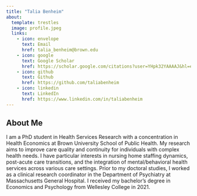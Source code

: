 ```yaml
---
title: "Talia Benheim"
about:
  template: trestles
  image: profile.jpeg
  links:
    - icon: envelope
      text: Email
      href: talia_benheim@brown.edu
    - icon: google
      text: Google Scholar
      href: https://scholar.google.com/citations?user=YHpk32YAAAAJ&hl=en&oi=ao
    - icon: github
      text: Github
      href: https://github.com/taliabenheim
    - icon: linkedin
      text: LinkedIn
      href: https://www.linkedin.com/in/taliabenheim
---
```


## About Me

I am a PhD student in Health Services Research with a concentration in Health Economics at Brown University School of Public Health. My research aims to improve care quality and continuity for individuals with complex health needs. I have particular interests in nursing home staffing dynamics, post-acute care transitions, and the integration of mental/behavioral health services across various care settings. Prior to my doctoral studies, I worked as a clinical research coordinator in the Department of Psychiatry at Massachusetts General Hospital. I received my bachelor’s degree in Economics and Psychology from Wellesley College in 2021.